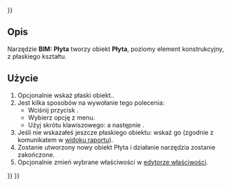 <languages/>
{{UnfinishedDocu{{#translation:}}}}

{{Docnav/pl
|[[BIM_Beam/pl|Belka]]
|[[BIM_Door/pl|Drzwi]]
|[[BIM_Workbench/pl|środowisko pracy BIM]]
|IconL=BIM_Beam.svg
|IconR=BIM_Door.svg
|IconC=Workbench_BIM.svg
}}

{{GuiCommand/pl
|Name=BIM Slab
|Name/pl=BIM: Płyta
|MenuLocation=3D/BIM → Płyta
|Workbenches=[[BIM_Workbench/pl|BIM]]
|Shortcut={{KEY|S}} {{KEY|B}}
|SeeAlso=[[Arch_Wall/pl|Arch: Ściana]], [[Arch_Window/pl|Arch: Okno]]
}}

<span id="Description"></span>
==Opis==

Narzędzie '''BIM: Płyta''' tworzy obiekt '''Płyta''', poziomy element konstrukcyjny, z płaskiego kształtu.

<span id="Usage"></span>
==Użycie==

# Opcjonalnie wskaż płaski obiekt..
# Jest kilka sposobów na wywołanie tego polecenia:
#* Wciśnij przycisk {{Button|[[Image:BIM_Slab.svg|16px]] [[BIM_Slab/pl|Płyta]]}}.
#* Wybierz opcję {{MenuCommand|3D/BIM → [[Image:BIM_Slab.svg|16px]] Płyta}} z menu.
#* Użyj skrótu klawiszowego: {{KEY|S}} a następnie {{KEY|B}}.
# Jeśli nie wskazałeś jeszcze płaskiego obiektu: wskaż go (zgodnie z komunikatem w [[Report_view/pl|widoku raportu]]).
# Zostanie utworzony nowy obiekt Płyta i działanie narzędzia zostanie zakończone.
# Opcjonalnie zmień wybrane właściwości w [[Property_editor/pl|edytorze właściwości]].


{{Docnav/pl
|[[BIM_Beam/pl|Belka]]
|[[BIM_Door/pl|Drzwi]]
|[[BIM_Workbench/pl|środowisko pracy BIM]]
|IconL=BIM_Beam.svg
|IconR=BIM_Door.svg
|IconC=Workbench_BIM.svg
}}

{{BIM_Tools_navi{{#translation:}}}}
{{Userdocnavi{{#translation:}}}}